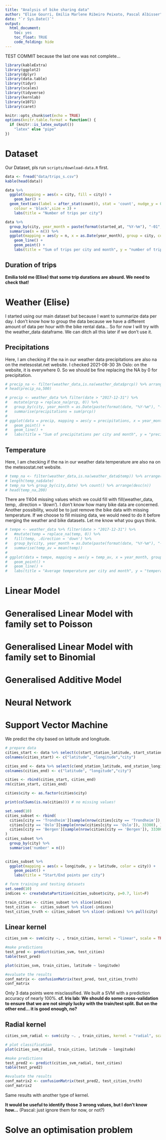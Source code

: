 ```yaml
---
title: "Analysis of bike sharing data"
author: "Elise Gourri, Emilia Marlene Ribeiro Peixoto, Pascal Albisser"
date: "`r Sys.Date()`"
output: 
  html_document:
    toc: yes
    toc_float: TRUE
    code_folding: hide
---
```


TEST COMMIT because the last one was not complete...

```r
library(kableExtra)
library(ggplot2)
library(dplyr)
library(data.table)
library(tidyr) 
library(scales)
library(tidyverse)
library(kernlab)
library(e1071)
library(caret) 
```

```r
knitr::opts_chunk$set(echo = TRUE)
options(knitr.table.format = function() {
  if (knitr::is_latex_output())
    "latex" else "pipe"
})
```

# Dataset

Our Dataset, pls run `scripts/download-data.R` first.

```r
data <- fread("data/trips_s.csv")
kable(head(data))
```


```r
data %>% 
  ggplot(mapping = aes(x = city, fill = city)) + 
    geom_bar() +
  geom_text(aes(label = after_stat(count)), stat = 'count', nudge_y = 0.5,
    colour = 'black',size = 3) +
    labs(title = "Number of trips per city")
```


```r
data %>% 
  group_by(city, year_month = paste(format(started_at, "%Y-%m"), "-01", sep="")) %>% 
  summarise(n = n()) %>% 
  ggplot(mapping = aes(y = n, x = as.Date(year_month), group = city, colour = city)) + 
    geom_line() +
    geom_point() +
    labs(title = "Sum of trips per city and month", y = "number of trips", x = "")
```

## Duration of trips

__Emilia told me (Elise) that some trip durations are absurd. We need to check that!__

# Weather (Elise)

I started using our main dataset but because I want to summarize data per day. 
I don't know how to group the data because we have a different amount of data per hour 
with the bike rental data...
So for now I will try with the weather_data dataframe. We can ditch all this later if 
we don't use it.

## Precipitations

Here, I am checking if the na in our weather data precipitations are also na on the metesostat.net website.
I checked 2021-08-30 3h Oslo: on the website, it is everywhere 0. So we should be fine replacing the NA by 0 for precipitation.

```r
# precip_na <- filter(weather_data,is.na(weather_data$prcp)) %>% arrange(desc(date))
# head(precip_na,500)
```

```r
# precip <- weather_data %>% filter(date > "2017-12-31") %>%
#   mutate(prcp = replace_na(prcp, 0)) %>%
#   group_by(city, year_month = as.Date(paste(format(date, "%Y-%m"), "-01", sep=""))) %>% 
#   summarise(precipitations = sum(prcp)) 
# 
# ggplot(data = precip, mapping = aes(y = precipitations, x = year_month, group = city, colour = city)) + 
#   geom_point() +
#   geom_line() +
#   labs(title = "Sum of precipitations per city and month", y = "precipitations in mm", x = "")
```


## Temperature

Here, I am checking if the na in our weather data temperature are also na on the metesostat.net website.
```r
# temp_na <- filter(weather_data,is.na(weather_data$temp)) %>% arrange(desc(date))
# length(temp_na$date)
# temp_na %>% group_by(city,date) %>% count() %>% arrange(desc(n))
# head(temp_na,200)
```

There are 1'404 missing values which we could fill with fill(weather_data, temp, .direction = 'down').
I don't know how many bike data are concerned. Another possibility, would be to just remove the bike data with missing temperature.
If we choose to fill missing data, we would need to do it before merging the weather and bike datasets.
Let me know what you guys think.

```r
# tempe <- weather_data %>% filter(date > "2017-12-31") %>%
#   #mutate(temp = replace_na(temp, 0)) %>%
#   fill(temp, .direction = 'down') %>%
#   group_by(city, year_month = as.Date(paste(format(date, "%Y-%m"), "-01", sep=""))) %>% 
#   summarise(temp_av = mean(temp)) 
# 
# ggplot(data = tempe, mapping = aes(y = temp_av, x = year_month, group = city, colour = city)) + 
#   geom_point() +
#   geom_line() +
#   labs(title = "Average temperature per city and month", y = "temperature in °C", x = "")
```

# Linear Model

# Generalised Linear Model with family set to Poisson

# Generalised Linear Model with family set to Binomial

# Generalised Additive Model

# Neural Network

# Support Vector Machine

We predict the city based on latitude and longitude.

```r
# prepare data
cities_start <- data %>% select(c(start_station_latitude, start_station_longitude, city))
colnames(cities_start) <- c("latitude", "longitude","city")

cities_end <- data %>% select(c(end_station_latitude, end_station_longitude, city))
colnames(cities_end) <- c("latitude", "longitude","city")

cities <- rbind(cities_start, cities_end)
rm(cities_start, cities_end)

cities$city <- as.factor(cities$city)

print(colSums(is.na(cities))) # no missing values!

set.seed(10)
cities_subset <- rbind(
  cities[city == 'Trondheim'][sample(nrow(cities[city == 'Trondheim']), 33300), ],
  cities[city == 'Oslo'][sample(nrow(cities[city == 'Oslo']), 33300), ],
  cities[city == 'Bergen'][sample(nrow(cities[city == 'Bergen']), 33300), ]
)
cities_subset %>% 
  group_by(city) %>% 
  summarise('number' = n())
  
```

```r
cities_subset %>% 
  ggplot(mapping = aes(x = longitude, y = latitude, color = city)) +
    geom_point() +
    labs(title = "Start/End points per city")
```


```r
# form training and testing datasets
set.seed(10)
indices <- createDataPartition(cities_subset$city, p=0.7, list=F)

train_cities <- cities_subset %>% slice(indices)
test_cities <-  cities_subset %>% slice(-indices)
test_cities_truth <- cities_subset %>% slice(-indices) %>% pull(city)
```

## Linear kernel

```r
cities_svm <- svm(city ~. , train_cities, kernel = "linear", scale = TRUE, cost = 10)

#make predictions
test_pred <- predict(cities_svm, test_cities)
table(test_pred)

```

```r
plot(cities_svm, train_cities, latitude ~ longitude)
```

```r
#evaluate the results
conf_matrix <- confusionMatrix(test_pred, test_cities_truth)
conf_matrix

```

Only 3 data points were misclassified. We built a SVM with a prediction accuracy of nearly 100%.
__cf. Iris lab: We should do some cross-validation to ensure that we are not simply lucky with the train/test split. But on the other end... it is good enough, no?__

## Radial kernel

```r
cities_svm_radial <- svm(city ~. , train_cities, kernel = "radial", scale = TRUE, cost = 100)

# plot classification
plot(cities_svm_radial, train_cities, latitude ~ longitude)

```

```r
#make predictions
test_pred2 <- predict(cities_svm_radial, test_cities)
table(test_pred2)
```

```r
  
#evaluate the results
conf_matrix2 <- confusionMatrix(test_pred2, test_cities_truth)
conf_matrix2
```
Same results with another type of kernel.

__It would be useful to identify those 3 wrong values, but I don't know how...__ (Pascal: just ignore them for now, or not?)

# Solve an optimisation problem
